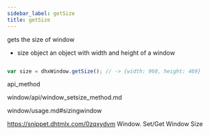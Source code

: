 ```yaml
---
sidebar_label: getSize
title: getSize
---
```



          


<Short>
 gets the size of window



</Short>






- size		object		an object with width and height of a window


~~~js

var size = dhxWindow.getSize(); // -> {width: 960, height: 469}


~~~
 api_method

<Descr>





</Descr>



window/api/window_setsize_method.md




window/usage.md#sizingwindow

 https://snippet.dhtmlx.com/0zqxydvm	Window. Set/Get Window Size